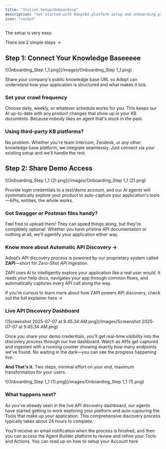 ```yaml
---
title: "Initial Setup/Onboarding"
description: "Get started with AdoptAI platform setup and onboarding process"
icon: "rocket"
---
```


The setup is very easy.

There are 2 simple steps →

## Step 1: Connect Your Knowledge Baseeeee

\![Onboarding_Step 1_1.png](/images/Onboarding_Step 1_1.png)

Share your company's public knowledge base URL so Adopt can understand how your application is structured and what makes it tick.

### **Set your crawl frequency**

Choose daily, weekly, or whatever schedule works for you. This keeps our AI up-to-date with any product changes that show up in your KB documents. Because nobody likes an agent that's stuck in the past.

### **Using third-party KB platforms?**

No problem. Whether you're team Intercom, Zendesk, or any other knowledge base platform, we integrate seamlessly. Just connect via your existing setup and we'll handle the rest.

## Step 2: Share Demo Access

\![Onboarding_Step 1_1 (2).png](/images/Onboarding_Step 1_1 (2).png)

Provide login credentials to a test/demo account, and our AI agents will systematically explore your product to auto-capture your application's tools—APIs, entities, the whole works.

### **Got Swagger or Postman files handy?**

Feel free to upload them\! They can speed things along, but they're completely optional. Whether you have pristine API documentation or nothing at all, we'll agentify your application either way.

### Know more about Automatic API Discovery →

Adopt’s API discovery process is powered by our proprietary system called **ZAPI**—short for _Zero-Shot API Ingestion_.

ZAPI uses AI to intelligently explore your application like a real user would. It reads your help docs, navigates your app through common flows, and automatically captures every API call along the way.

If you’re curious to learn more about how ZAPI powers API discovery, check out the full explainer here →

### **Live API Discovery Dashboard**

\![Screenshot 2025-07-07 at 9.45.34 AM.png](/images/Screenshot 2025-07-07 at 9.45.34 AM.png)

Once you share your demo credentials, you'll get real-time visibility into the discovery process through our live dashboard. Watch as APIs get captured and ingested with a running counter showing exactly how many endpoints we've found. No waiting in the dark—you can see the progress happening live.

**And That's it.**
Two steps, minimal effort on your end, maximum transformation for your users.

\![Onboarding_Step 1_1 (1).png](/images/Onboarding_Step 1_1 (1).png)

### **What happens next?**

As you've already seen in the live API discovery dashboard, our agents have started getting to work exploring your platform and auto-capturing the Tools that make up your application. This comprehensive discovery process typically takes about 24 hours to complete.

You'll receive an email notification when the process is finished, and then you can access the Agent Builder platform to review and refine your Tools and Actions. You can read up on how to setup your Account here